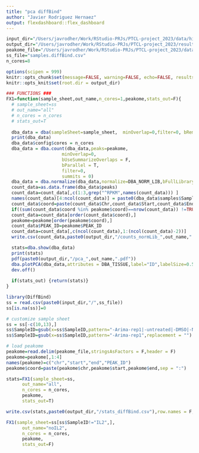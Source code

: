 ```yaml
---
title: "pca diffBind"
author: "Javier Rodriguez Hernaez"
output: flexdashboard::flex_dashboard
---
```


```r
input_dir="/Users/javrodher/Work/RStudio-PRJs/PTCL-project_2023/data/hichip-chip_peaks/"
output_dir="/Users/javrodher/Work/RStudio-PRJs/PTCL-project_2023/results/"
peakome_file="/Users/javrodher/Work/RStudio-PRJs/PTCL-project_2023/data/peakome_tiled.bed"
ss_file="samples.diffBind.csv"
n_cores=8

options(scipen = 999)
knitr::opts_chunk$set(message=FALSE, warning=FALSE, echo=FALSE, results = FALSE)
knitr::opts_knit$set(root.dir = output_dir)
```

```r
### FUNCTIONS ###
FX1=function(sample_sheet,out_name,n_cores=1,peakome,stats_out=F){
  # sample_sheet=ss
  # out_name="all"
  # n_cores = n_cores
  # stats_out=T
      
  dba_data = dba(sampleSheet=sample_sheet,  minOverlap=0,filter=0, bRemoveM=F)
  print(dba_data)
  dba_data$config$cores = n_cores
  dba_data = dba.count(dba_data,peaks=peakome,
                     minOverlap=0,
                     bUseSummarizeOverlaps = F,
                     bParallel = T,
                     filter=0,
                     summits = 0)
  dba_data = dba.normalize(dba_data,normalize=DBA_NORM_LIB,bFullLibrarySize=TRUE)
  count_data=as.data.frame(dba_data$peaks)
  count_data=count_data[,c(1:3,grep("^RPKM",names(count_data))) ]
  names(count_data)[4:ncol(count_data)] = paste0(dba_data$samples$SampleID,".RPKM")
  count_data$coord=paste(count_data$Chr,count_data$Start,count_data$End,sep=":")
  if((sum(count_data$coord %in% peakome$coord)==nrow(count_data)) !=TRUE) { print("ERROR")}
  count_data=count_data[order(count_data$coord),]
  peakome=peakome[order(peakome$coord),]
  count_data$PEAK_ID=peakome$PEAK_ID
  count_data=count_data[,c(ncol(count_data),1:(ncol(count_data)-2))]
  write.csv(count_data,paste0(output_dir,"/counts_normLib_",out_name,".csv"),row.names = F)

  stats=dba.show(dba_data)
  print(stats)
  pdf(paste0(output_dir,"/pca_",out_name,".pdf"))
  dba.plotPCA(dba_data,attributes = DBA_TISSUE,label="ID",labelSize=0.5)
  dev.off()
  
  if(stats_out) {return(stats)}
}


```

```r
library(DiffBind)
ss = read.csv(paste0(input_dir,"/",ss_file))
ss[is.na(ss)]=0

# customize sample sheet
ss = ss[-c(10,13),]
ss$SampleID=gsub(x=ss$SampleID,pattern="-Arima-rep1|-untreated|-DMSO|-Naive|_NOS",replacement = "",fixed = F)
ss$SampleID=gsub(x=ss$SampleID,pattern="-Arima-rep1",replacement = "")

# load peakome
peakome=read.delim(peakome_file,stringsAsFactors = F,header = F)
peakome=peakome[,1:4]
names(peakome)=c("chr","start","end","PEAK_ID")
peakome$coord=paste(peakome$chr,peakome$start,peakome$end,sep = ":")
```

```r
stats=FX1(sample_sheet=ss,
      out_name="all",
      n_cores = n_cores,
      peakome,
      stats_out=T)

write.csv(stats,paste0(output_dir,"/stats_diffBind.csv"),row.names = F,quote=F)
```

```r
FX1(sample_sheet=ss[ss$SampleID!="IL2",],
      out_name="noIL2",
      n_cores = n_cores,
      peakome,
      stats_out=F)
```
